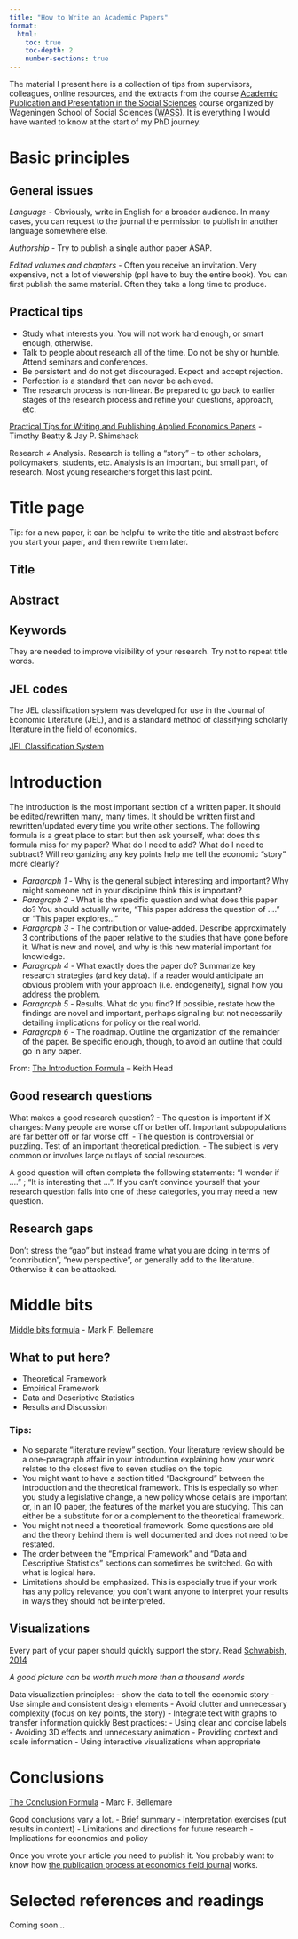 ```yaml
---
title: "How to Write an Academic Papers"
format:
  html:
    toc: true
    toc-depth: 2
    number-sections: true
---
```


The material I present here is a collection of tips from supervisors, colleagues, online resources, and the extracts from the course [Academic Publication and Presentation in the Social Sciences](https://www.wur.nl/en/activity/academic-publication-and-presentation-in-the-social-sciences-4-ects.htm) course organized by Wageningen School of Social Sciences ([WASS](https://www.wur.nl/en/show/wageningen-school-of-social-sciences-wass.htm)). It is everything I would have wanted to know at the start of my PhD journey.

# Basic principles

## General issues

*Language* - Obviously, write in English for a broader audience. In many cases, you can request to the journal the permission to publish in another language somewhere else.

*Authorship* - Try to publish a single author paper ASAP.

*Edited volumes and chapters* - Often you receive an invitation. Very expensive, not a lot of viewership (ppl have to buy the entire book). You can first publish the same material. Often they take a long time to produce. 

## Practical tips 

-	Study what interests you. You will not work hard enough, or smart enough, otherwise. 
-	Talk to people about research all of the time. Do not be shy or humble. Attend seminars and conferences. 
-	Be persistent and do not get discouraged. Expect and accept rejection. 
-	Perfection is a standard that can never be achieved. 
-	The research process is non-linear. Be prepared to go back to earlier stages of the research process and refine your questions, approach, etc.

[Practical Tips for Writing and Publishing Applied Economics Papers](https://static1.squarespace.com/static/55e8ab64e4b0b55649c4ab64/t/59d73b99f43b5586a0484a22/1507277732282/beatty_shimshack_applied_econ_papers.pdf) - Timothy Beatty & Jay P. Shimshack 

Research ≠ Analysis. Research is telling a “story” – to other scholars, policymakers, students, etc. Analysis is an important, but small part, of research. Most young researchers forget this last point.

# Title page

Tip: for a new paper, it can be helpful to write the title and abstract before you start your paper, and then rewrite them later.

## Title 

## Abstract

## Keywords

They are needed to improve visibility of your research. Try not to repeat title words.

## JEL codes

The JEL classification system was developed for use in the Journal of Economic Literature (JEL), and is a standard method of classifying scholarly literature in the field of economics.

[JEL Classification System](https://www.aeaweb.org/econlit/jelCodes.php?view=jel)

# Introduction

The introduction is the most important section of a written paper. It should be edited/rewritten many, many times. It should be written first and rewritten/updated every time you write other sections. The following formula is a great place to start but then ask yourself, what does this formula miss for my paper? What do I need to add? What do I need to subtract? Will reorganizing any key points help me tell the economic “story” more clearly?

- *Paragraph 1* - Why is the general subject interesting and important? Why might someone not in your discipline think this is important? 
- *Paragraph 2* - What is the specific question and what does this paper do? You should actually write, “This paper address the question of ….” or “This paper explores…” 
- *Paragraph 3* - The contribution or value-added. Describe approximately 3 contributions of the paper relative to the studies that have gone before it. What is new and novel, and why is this new material important for knowledge. 
- *Paragraph 4* - What exactly does the paper do? Summarize key research strategies (and key data). If a reader would anticipate an obvious problem with your approach (i.e. endogeneity), signal how you address the problem.
- *Paragraph 5* - Results. What do you find? If possible, restate how the findings are novel and important, perhaps signaling but not necessarily detailing implications for policy or the real world. 
- *Paragraph 6* - The roadmap. Outline the organization of the remainder of the paper. Be specific enough, though, to avoid an outline that could go in any paper.

From: [The Introduction Formula](https://blogs.ubc.ca/khead/research/research-advice/formula) – Keith Head 

## Good research questions

What makes a good research question? 
-	The question is important if X changes: Many people are worse off or better off. Important subpopulations are far better off or far worse off. 
-	The question is controversial or puzzling. Test of an important theoretical prediction. 
-	The subject is very common or involves large outlays of social resources. 

A good question will often complete the following statements: “I wonder if ….” ; “It is interesting that …”. If you can’t convince yourself that your research question falls into one of these categories, you may need a new question.

## Research gaps

Don’t stress the “gap” but instead frame what you are doing in terms of “contribution”, “new perspective”, or generally add to the literature. Otherwise it can be attacked. 

# Middle bits 

[Middle bits formula](https://marcfbellemare.com/wordpress/12797) - Mark F. Bellemare

## What to put here?

- Theoretical Framework
- Empirical Framework
- Data and Descriptive Statistics
- Results and Discussion

### Tips:
- No separate “literature review” section. Your literature review should be a one-paragraph affair in your introduction explaining how your work relates to the closest five to seven studies on the topic.
- You might want to have a section titled “Background” between the introduction and the theoretical framework. This is especially so when you study a legislative change, a new policy whose details are important or, in an IO paper, the features of the market you are studying. This can either be a substitute for or a complement to the theoretical framework.
- You might not need a theoretical framework. Some questions are old and the theory behind them is well documented and does not need to be restated.
- The order between the “Empirical Framework” and “Data and Descriptive Statistics” sections can sometimes be switched. Go with what is logical here.
- Limitations should be emphasized. This is especially true if your work has any policy relevance; you don’t want anyone to interpret your results in ways they should not be interpreted.

## Visualizations 

Every part of your paper should quickly support the story. Read [Schwabish, 2014](https://www-aeaweb-org.ezproxy.library.wur.nl/articles?id=10.1257/jep.28.1.209)

*A good picture can be worth much more than a thousand words*<br>

Data visualization principles: 
-	show the data to tell the economic story
-	Use simple and consistent design elements 
-	Avoid clutter and unnecessary complexity (focus on key points, the story)
-	Integrate text with graphs to transfer information quickly
Best practices: 
-	Using clear and concise labels
-	Avoiding 3D effects and unnecessary animation
-	Providing context and scale information
-	Using interactive visualizations when appropriate

# Conclusions

[The Conclusion Formula](https://marcfbellemare.com/wordpress/12060) - Marc F. Bellemare

Good conclusions vary a lot. 
-	Brief summary 
-	Interpretation exercises (put results in context) 
-	Limitations and directions for future research 
-	Implications for economics and policy

Once you wrote your article you need to publish it. You probably want to know how [the publication process at economics field journal](publication_process.html) works.

# Selected references and readings

Coming soon...
